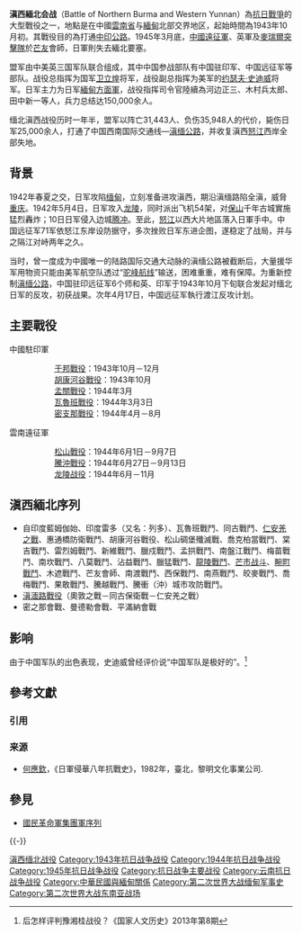 {{Infobox Military Conflict
|conflict=滇西緬北会战|partof=[[中国抗日战争|中国抗日战争]]、[[第二次世界大战|第二次世界大战]][[中缅印战区|中缅印战区]]
|image=[[File:ChineseSoldiersSalweenRiver.gif|300px]]
|caption=國民革命軍遠征軍步兵使用[[李-恩菲爾德步槍|李-恩菲爾德步槍]]於[[薩爾溫江|薩爾溫江]]（[[怒江|怒江]]）畔作戰。
|date= 1943年10月－1945年3月|place=[[緬甸|緬甸]]、[[中國|中國]][[雲南|雲南]]
|result=[[中華民國|中華民國]]勝利，建立[[中印公路|中印公路]]補給線。
|combatant1={{ROC}}<br/>{{UK}}<br />{{flag|United States|1912}}
|combatant2={{flag|Empire of Japan}}<br/>{{flag|Thailand}}|commander1={{flagicon|Taiwan}} [[卫立煌|卫立煌]]<br>{{flagicon|Taiwan}} [[宋希濂|宋希濂]]<br>{{flagicon|Republic of China}} [[孫立人|孫立人]]<br>{{flagicon|United States|1912}} [[史迪威|約瑟夫·史迪威]]
|commander2=[[File:Naval_Ensign_of_Japan.svg|22px]] [[河邊正三|河邊正三]]<br>[[File:Naval_Ensign_of_Japan.svg|22px]] [[木村兵太郎|木村兵太郎]]<br>[[File:Naval_Ensign_of_Japan.svg|22px]] {{link-ja|田中新一|田中新一}}
|strength1=400,000名士兵
|strength2=150,000名士兵
|casualties1=107,000人
|casualties2=108,000人
}}
{{Campaignbox Burma}}
{{Campaignbox 泰國在第二次世界大戰中的軍事行動}}

'''滇西緬北会战'''（Battle of Northern Burma and Western Yunnan）為[[抗日戰爭|抗日戰爭]]的大型戰役之一，地點是在中國[[雲南省|雲南省]]与[[緬甸|緬甸]]北部交界地区，起始時間為1943年10月初。其戰役目的為打通[[中印公路|中印公路]]。1945年3月底，[[中國遠征軍|中國遠征軍]]、英軍及[[麥瑞爾突擊隊|麥瑞爾突擊隊]]於[[芒友|芒友]]會師，日軍則失去緬北要塞。

盟军由中美英三国军队联合组成，其中中国参战部队有中国驻印军、中国远征军等部队。战役总指挥为国军[[卫立煌|卫立煌]]将军，战役副总指挥为美军的[[约瑟夫·史迪威|约瑟夫·史迪威]]将军。日军主力为日军[[缅甸方面军_(日本陸軍)|緬甸方面軍]]，战役指挥司令官陸續為河边正三、木村兵太郎、田中新一等人，兵力总结达150,000余人。

缅北滇西战役历时一年半，盟军以阵亡31,443人、负伤35,948人的代价，毙伤日军25,000余人，打通了中国西南国际交通线—[[滇缅公路|滇缅公路]]，并收复滇西[[怒江|怒江]]西岸全部失地。

== 背景 ==
1942年春夏之交，日军攻陷[[缅甸|缅甸]]，立刻准备进攻滇西，期沿滇缅路陷全滇，威脅[[重庆|重庆]]。1942年5月4日，日军攻入[[龙陵|龙陵]]，同时派出飞机54架，对[[保山|保山]]千年古城實施猛烈轟炸；10日日军侵入边城[[腾冲|腾冲]]。至此，[[怒江|怒江]]以西大片地區落入日軍手中。中国远征军71军依怒江东岸设防据守，多次挫败日军东进企图，遂稳定了战局，并与之隔江对峙两年之久。

当时，曾一度成为中國唯一的陆路国际交通大动脉的滇缅公路被截断后，大量援华军用物资只能由美军航空队透过“[[驼峰航线|驼峰航线]]”输送，困难重重，难有保障。为重新控制[[滇缅公路|滇缅公路]]，中国驻印远征军6个师和英、印军于1943年10月下旬联合发起对缅北日军的反攻，初获战果。次年4月17日，中国远征军執行渡江反攻计划。

== 主要戰役 ==
;中國駐印軍
::[[于邦戰役|于邦戰役]]：1943年10月－12月
::[[胡康河谷戰役|胡康河谷戰役]]：1943年10月
::[[孟關戰役|孟關戰役]]：1944年3月
::[[瓦魯班戰役|瓦魯班戰役]]：1944年3月3日
::[[密支那戰役|密支那戰役]]：1944年4月－8月

;雲南遠征軍
::[[松山戰役|松山戰役]]：1944年6月1日－9月7日
::[[騰沖戰役|騰沖戰役]]：1944年6月27日－9月13日
::[[龙陵战役|龙陵战役]]：1944年6月－11月

== 滇西緬北序列 ==
*自印度藍姆伽始、印度雷多（又名：列多）、瓦魯班戰鬥、同古戰鬥、[[仁安羌之戰|仁安羌之戰]]、惠通橋防衛戰鬥、胡康河谷戰役、松山碉堡殲滅戰、喬克柏當戰鬥、棠吉戰鬥、雷烈姆戰鬥、新維戰鬥、臘戍戰鬥、孟拱戰鬥、南盤江戰鬥、梅苗戰鬥、南坎戰鬥、八莫戰鬥、沾益戰鬥、臘猛戰鬥、[[龙陵战役|龍陵戰鬥]]、[[芒市之战|芒市战斗]]、[[畹町之战|畹町戰鬥]]、木遮戰鬥、芒友會師、南渡戰鬥、西保戰鬥、南燕戰鬥、皎麥戰鬥、喬梅戰鬥、果敢戰鬥、騰越戰鬥、騰衝（沖）城市攻防戰鬥。
*[[滇湎路戰役|滇湎路戰役]]（奧敦之戰－同古保衛戰－仁安羌之戰）
*密之那會戰、曼德勒會戰、平滿納會戰

== 影响 ==
由于中国军队的出色表现，史迪威曾经评价说“中国军队是极好的”。<ref>后怎样评判豫湘桂战役？《国家人文历史》2013年第8期</ref>

== 參考文獻 ==
=== 引用 ===
{{Reflist}}

=== 来源 ===
{{ReflistH}}
* [[何應欽|何應欽]]，《日軍侵華八年抗戰史》，1982年，臺北，黎明文化事業公司.
{{ReflistF}}

== 參見 ==
{{Portal|第二次世界大战|中华民国|云南|东南亚}}
* [[國民革命軍集團軍序列|國民革命軍集團軍序列]]

{{-}}
{{中国抗日战争}}
{{第二次世界大戰}}
{{云南历史|民国}}

[[Category:滇西缅北战役|]]
[[Category:1943年抗日战争战役|Category:1943年抗日战争战役]]
[[Category:1944年抗日战争战役|Category:1944年抗日战争战役]]
[[Category:1945年抗日战争战役|Category:1945年抗日战争战役]]
[[Category:抗日战争主要战役|Category:抗日战争主要战役]]
[[Category:云南抗日战争战役|Category:云南抗日战争战役]]
[[Category:中華民國與緬甸關係|Category:中華民國與緬甸關係]]
[[Category:第二次世界大战缅甸军事史|Category:第二次世界大战缅甸军事史]]
[[Category:第二次世界大战东南亚战场|Category:第二次世界大战东南亚战场]]